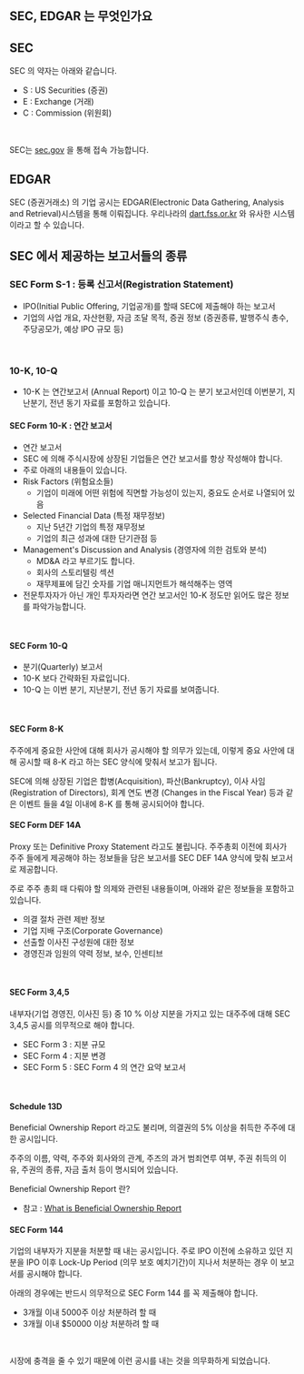 ## SEC, EDGAR 는 무엇인가요

## SEC 
SEC 의 약자는 아래와 같습니다.
- S : US Securities (증권)
- E : Exchange (거래)
- C : Commission (위원회)
<br/>

SEC는 [sec.gov](https://www.sec.gov/) 을 통해 접속 가능합니다.<br/>

## EDGAR
SEC (증권거래소) 의 기업 공시는 EDGAR(Electronic Data Gathering, Analysis and Retrieval)시스템을 통해 이뤄집니다. 우리나라의 [dart.fss.or.kr](https://dart.fss.or.kr/) 와 유사한 시스템이라고 할 수 있습니다.<br/>


## SEC 에서 제공하는 보고서들의 종류
### SEC Form S-1 : 등록 신고서(Registration Statement) 
- IPO(Initial Public Offering, 기업공개)를 할때 SEC에 제출해야 하는 보고서
- 기업의 사업 개요, 자산현황, 자금 조달 목적, 증권 정보 (증권종류, 발행주식 총수, 주당공모가, 예상 IPO 규모 등)
<br/>

### 10-K, 10-Q 
- 10-K 는 연간보고서 (Annual Report) 이고 10-Q 는 분기 보고서인데 이번분기, 지난분기, 전년 동기 자료를 포함하고 있습니다.

#### SEC Form 10-K : 연간 보고서 
- 연간 보고서 
- SEC 에 의해 주식시장에 상장된 기업들은 연간 보고서를 항상 작성해야 합니다.
- 주로 아래의 내용들이 있습니다.
- Risk Factors (위험요소들)
  - 기업이 미래에 어떤 위험에 직면할 가능성이 있는지, 중요도 순서로 나열되어 있음
- Selected Financial Data (특정 재무정보)
  - 지난 5년간 기업의 특정 재무정보 
  - 기업의 최근 성과에 대한 단기관점 등
- Management's Discussion and Analysis (경영자에 의한 검토와 분석)
  - MD&A 라고 부르기도 합니다.
  - 회사의 스토리텔링 섹션
  - 재무제표에 담긴 숫자를 기업 매니지먼트가 해석해주는 영역
- 전문투자자가 아닌 개인 투자자라면 연간 보고서인 10-K 정도만 읽어도 많은 정보를 파악가능합니다.
<br/>

#### SEC Form 10-Q
- 분기(Quarterly) 보고서
- 10-K 보다 간략화된 자료입니다. 
- 10-Q 는 이번 분기, 지난분기, 전년 동기 자료를 보여줍니다.
<br/>

#### SEC Form 8-K 
주주에게 중요한 사안에 대해 회사가 공시해야 할 의무가 있는데, 이렇게 중요 사안에 대해 공시할 때 8-K 라고 하는 SEC 양식에 맞춰서 보고가 됩니다.<br/>

SEC에 의해 상장된 기업은 합병(Acquisition), 파산(Bankruptcy), 이사 사임(Registration of Directors), 회계 연도 변경 (Changes in the Fiscal Year) 등과 같은 이벤트 들을 4일 이내에 8-K 를 통해 공시되어야 합니다.<br/>

#### SEC Form DEF 14A
Proxy 또는 Definitive Proxy Statement 라고도 불립니다. 주주총회 이전에 회사가 주주 들에게 제공해야 하는 정보들을 담은 보고서를 SEC DEF 14A 양식에 맞춰 보고서로 제공합니다.<br/>

주로 주주 총회 때 다뤄야 할 의제와 관련된 내용들이며, 아래와 같은 정보들을 포함하고 있습니다.
- 의결 절차 관련 제반 정보
- 기업 지배 구조(Corporate Governance)
- 선출할 이사진 구성원에 대한 정보
- 경영진과 임원의 약력 정보, 보수, 인센티브
<br/>

#### SEC Form 3,4,5
내부자(기업 경영진, 이사진 등) 중 10 % 이상 지분을 가지고 있는 대주주에 대해 SEC 3,4,5 공시를 의무적으로 해야 합니다.<br/>

- SEC Form 3 : 지분 규모
- SEC Form 4 : 지분 변경
- SEC Form 5 : SEC Form 4 의 연간 요약 보고서 
<br/>

#### Schedule 13D
Beneficial Ownership Report 라고도 불리며, 의결권의 5% 이상을 취득한 주주에 대한 공시입니다.<br/>

주주의 이름, 약력, 주주와 회사와의 관계, 주즈의 과거 범죄연루 여부, 주권 취득의 이유, 주권의 종류, 자금 출처 등이 명시되어 있습니다.<br/>

Beneficial Ownership Report 란?
- 참고 : [What is Beneficial Ownership Report](https://www.google.com/search?q=What+is+Beneficial+Ownership+Report&sca_esv=b7f8db35407cd122&sxsrf=ACQVn09JBLPA1m514BYTbOP455YQL6RArA%3A1708159527591&ei=J3LQZbTPI8He2roP8NuhqAU&udm=&ved=0ahUKEwj0_vGO_rGEAxVBr1YBHfBtCFUQ4dUDCBA&uact=5&oq=What+is+Beneficial+Ownership+Report&gs_lp=Egxnd3Mtd2l6LXNlcnAiI1doYXQgaXMgQmVuZWZpY2lhbCBPd25lcnNoaXAgUmVwb3J0MgYQABgHGB4yBhAAGAcYHjIIEAAYgAQYywEyCBAAGIAEGMsBMgQQABgeMgYQABgIGB4yBhAAGAgYHjIGEAAYCBgeSOwcUOwLWPIZcAF4AZABAJgBvAGgAf4KqgEDMC44uAEDyAEA-AEBwgIKEAAYRxjWBBiwA8ICBxAjGLACGCfCAgcQABiABBgNwgIIEAAYCBgHGB7CAggQABgIGB4YDYgGAZAGBw&sclient=gws-wiz-serp)<br/>

#### SEC Form 144 
기업의 내부자가 지분을 처분할 때 내는 공시입니다. 주로 IPO 이전에 소유하고 있던 지분을 IPO 이후 Lock-Up Period (의무 보호 예치기간)이 지나서 처분하는 경우 이 보고서를 공시해야 합니다.<br/>

아래의 경우에는 반드시 의무적으로 SEC Form 144 를 꼭 제출해야 합니다.
- 3개월 이내 5000주 이상 처분하려 할 때
- 3개월 이내 $50000 이상 처분하려 할 때
<br/>

시장에 충격을 줄 수 있기 때문에 이런 공시를 내는 것을 의무화하게 되었습니다.<br/>

